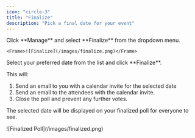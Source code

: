 ```yaml
---
icon: "circle-3"
title: "Finalize"
description: "Pick a final date for your event"
---
```


<Steps>
  <Step title="Review your results">
    Click **Manage** and select **Finalize** from the dropdown menu.

    <Frame>![Finalize](/images/finalize.png)</Frame>

  </Step>
  <Step title="Finalize">
Select your preferred date from the list and click **Finalize**.

This will:

1. Send an email to you with a calendar invite for the selected date
2. Send an email to the attendees with the calendar invite.
3. Close the poll and prevent any further votes.

The selected date will be displayed on your finalized poll for everyone to see.

<Frame>![Finalized Poll](/images/finalized.png)</Frame>
  </Step>
</Steps>
